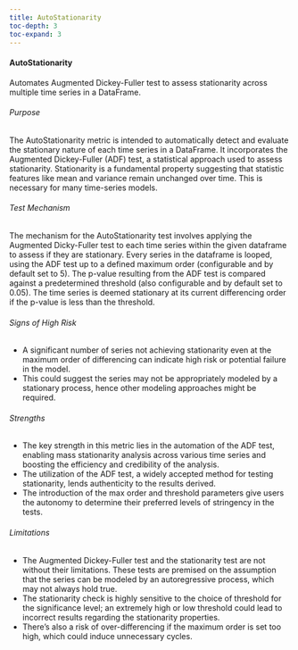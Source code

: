 ```yaml
---
title: AutoStationarity
toc-depth: 3
toc-expand: 3
---
```








#### AutoStationarity

Automates Augmented Dickey-Fuller test to assess stationarity across multiple time series in a DataFrame.

###### Purpose

The AutoStationarity metric is intended to automatically detect and evaluate the stationary nature of each time
series in a DataFrame. It incorporates the Augmented Dickey-Fuller (ADF) test, a statistical approach used to
assess stationarity. Stationarity is a fundamental property suggesting that statistic features like mean and
variance remain unchanged over time. This is necessary for many time-series models.

###### Test Mechanism

The mechanism for the AutoStationarity test involves applying the Augmented Dicky-Fuller test to each time series
within the given dataframe to assess if they are stationary. Every series in the dataframe is looped, using the ADF
test up to a defined maximum order (configurable and by default set to 5). The p-value resulting from the ADF test
is compared against a predetermined threshold (also configurable and by default set to 0.05). The time series is
deemed stationary at its current differencing order if the p-value is less than the threshold.

###### Signs of High Risk

- A significant number of series not achieving stationarity even at the maximum order of differencing can indicate
high risk or potential failure in the model.
- This could suggest the series may not be appropriately modeled by a stationary process, hence other modeling
approaches might be required.

###### Strengths

- The key strength in this metric lies in the automation of the ADF test, enabling mass stationarity analysis
across various time series and boosting the efficiency and credibility of the analysis.
- The utilization of the ADF test, a widely accepted method for testing stationarity, lends authenticity to the
results derived.
- The introduction of the max order and threshold parameters give users the autonomy to determine their preferred
levels of stringency in the tests.

###### Limitations

- The Augmented Dickey-Fuller test and the stationarity test are not without their limitations. These tests are
premised on the assumption that the series can be modeled by an autoregressive process, which may not always hold
true.
- The stationarity check is highly sensitive to the choice of threshold for the significance level; an extremely
high or low threshold could lead to incorrect results regarding the stationarity properties.
- There's also a risk of over-differencing if the maximum order is set too high, which could induce unnecessary
cycles.




 